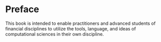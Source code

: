 # Preface {.unnumbered}

This book is intended to enable practitioners and advanced students of financial disciplines to utilize the tools, language, and ideas of computational sciences in their own discipline. 
